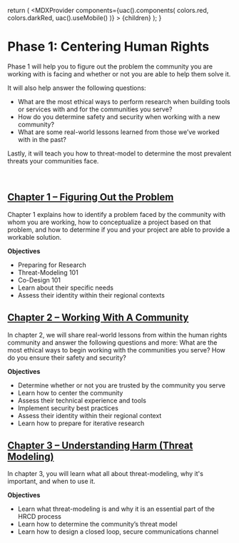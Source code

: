 
  return (
    <MDXProvider
      components={uac().components(
        colors.red,
        colors.darkRed,
        uac().useMobile()
      )}
    >
      {children}
    </MDXProvider>
  );
}

[comment]: # "↓↓↓ Editable ↓↓↓"

# Phase 1: Centering Human Rights

Phase 1 will help you to figure out the problem the community you are working with is facing and whether or not you are able to help them solve it.


It will also help answer the following questions:

- What are the most ethical ways to perform research when building tools or services with and for the communities you serve?
- How do you determine safety and security when working with a new community?
- What are some real-world lessons learned from those we’ve worked with in the past?

Lastly, it will teach you how to threat-model to determine the most prevalent threats your communities face.

<br />

## [Chapter 1 – Figuring Out the Problem](/centering/1)

Chapter 1 explains how to identify a problem faced by the community with whom you are working, how to conceptualize a project based on that problem, and how to determine if you and your project are able to provide a workable solution. 

**Objectives**

* Preparing for Research
* Threat-Modeling 101
* Co-Design 101
* Learn about their specific needs
* Assess their identity within their regional contexts


## [Chapter 2 – Working With A Community](/centering/2)

In chapter 2, we will share real-world lessons from within the human rights community and answer the following questions and more: What are the most ethical ways to begin working with the communities you serve? How do you ensure their safety and security? 

**Objectives**
* Determine whether or not you are trusted by the community you serve
* Learn how to center the community
* Assess their technical experience and tools
* Implement security best practices
* Assess their identity within their regional context
* Learn how to prepare for iterative research


## [Chapter 3 – Understanding Harm (Threat Modeling)](/centering/3)

In chapter 3, you will learn what all about threat-modeling, why it's important, and when to use it.

**Objectives**
* Learn what threat-modeling is and why it is an essential part of the HRCD process
* Learn how to determine the community’s threat model
* Learn how to design a closed loop, secure communications channel
